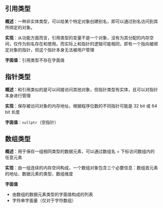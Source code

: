 ## 引用类型

**概述**：一种非实体类型，可以给某个特定对象创建别名，即可以通过别名访问到其所绑定的对象。

**实现**：从功能方面而言，引用类型的变量不是一个对象，没有为其分配的内存空间，仅作为别名存在和使用。而实际上和指针的逻辑可能相同，即有一个指向被绑定对象的指针，但这个指针本身无法被用户管理

**字面值**：引用类型不存在字面值



## 指针类型

**概述**：和引用类似的是可以间接访问其他对象，但指针类型有实体，且可以对指针本身进行管理

**实现**：保存被访问对象的内存地址，根据程序位数的不同指针可能是 32 bit 或 64 bit 长度

**字面值**：`nullptr`（空指针）



## 数组类型

**概述**：用于保存一组相同类型的数据元素，可以通过数组名 + 下标访问数组内的任意元素

**实现**：由一组连续的内存空间构成，一个数组对象包含三个必要信息：数组首元素的地址、数据元素的类型、数组维度

**字面值**

- 由数组的数据元素类型的字面值构成的列表
- 字符串字面量（仅对于字符数组）